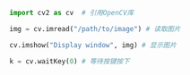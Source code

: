 ```py
import cv2 as cv  # 引用OpenCV库

img = cv.imread("/path/to/image") # 读取图片

cv.imshow("Display window", img) # 显示图片

k = cv.waitKey(0) # 等待按键按下
```
